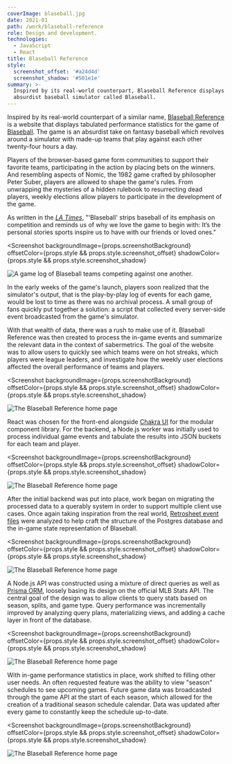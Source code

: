 ```yaml
---
coverImage: blaseball.jpg
date: 2021-01
path: /work/blaseball-reference
role: Design and development.
technologies:
  - JavaScript
  - React
title: Blaseball Reference
style:
  screenshot_offset: '#a24d4d'
  screenshot_shadow: '#501e1e'
summary: >-
  Inspired by its real-world counterpart, Blaseball Reference displays tabulated statistics for an
  absurdist baseball simulator called Blaseball.
---
```


Inspired by its real-world counterpart of a similar name, [Blaseball Reference](https://blaseball-reference.com/) is a website that
displays tabulated performance statistics for the game of [Blaseball](http://blaseball.com). The game
is an absurdist take on fantasy baseball which revolves around a simulator with made-up teams that
play against each other twenty-four hours a day.

Players of the browser-based game form communities to support their favorite teams, participating in the
action by placing bets on the winners. And resembling aspects of Nomic, the 1982 game crafted by
philosopher Peter Suber, players are allowed to shape the game's rules. From unwrapping the mysteries
of a hidden rulebook to resurrecting dead players, weekly elections allow players to participate in
the development of the game.

As written in the [_LA Times_](https://www.latimes.com/entertainment-arts/story/2020-08-24/blaseball-online-browser-game-dungeons-dragons),
"'Blaseball' strips baseball of its emphasis on competition and reminds us of why we love the game to begin with: It’s
the personal stories sports inspire us to have with our friends or loved ones."

<Screenshot
  backgroundImage={props.screenshotBackground}
  offsetColor={props.style && props.style.screenshot_offset}
  shadowColor={props.style && props.style.screenshot_shadow}
>

![A game log of Blaseball teams competing against one another.](./blaseball-game.jpg)

</Screenshot>

In the early weeks of the game's launch, players soon realized that the simulator's output, that is
the play-by-play log of events for each game, would be lost to time as there was no archival process.
A small group of fans quickly put together a solution: a script that collected every server-side
event broadcasted from the game's simulator.

With that wealth of data, there was a rush to make use of it. Blaseball Reference was then created
to process the in-game events and summarize the relevant data in the context of sabermetrics. The
goal of the website was to allow users to quickly see which teams were on hot streaks, which
players were league leaders, and investigate how the weekly user elections affected the overall
performance of teams and players.

<Screenshot
  backgroundImage={props.screenshotBackground}
  offsetColor={props.style && props.style.screenshot_offset}
  shadowColor={props.style && props.style.screenshot_shadow}
>

![The Blaseball Reference home page](./blaseball-reference-home.png)

</Screenshot>

React was chosen for the front-end alongside [Chakra UI](http://chakra-ui.com) for the modular component
library. For the backend, a Node.js worker was initially used to process individual game events and
tabulate the results into JSON buckets for each team and player.

<Screenshot
  backgroundImage={props.screenshotBackground}
  offsetColor={props.style && props.style.screenshot_offset}
  shadowColor={props.style && props.style.screenshot_shadow}
>

![The Blaseball Reference home page](./blaseball-reference-team.png)

</Screenshot>

After the initial backend was put into place, work began on migrating the processed data to a
querably system in order to support multiple client use cases. Once again taking inspiration from
the real world, [Retrosheet event files](https://www.retrosheet.org/eventfile.htm) were analyzed to
help craft the structure of the Postgres database and the in-game state representation of Blaseball.

<Screenshot
  backgroundImage={props.screenshotBackground}
  offsetColor={props.style && props.style.screenshot_offset}
  shadowColor={props.style && props.style.screenshot_shadow}
>

![The Blaseball Reference home page](./blaseball-reference-player.png)

</Screenshot>

A Node.js API was constructed using a mixture of direct queries as well as
[Prisma ORM](https://www.prisma.io), loosely basing its design on the official MLB Stats API. The
central goal of the design was to allow clients to query stats based on season, splits, and game
type. Query performance was incrementally improved by analyzing query plans, materializing views,
and adding a cache layer in front of the database.

<Screenshot
  backgroundImage={props.screenshotBackground}
  offsetColor={props.style && props.style.screenshot_offset}
  shadowColor={props.style && props.style.screenshot_shadow}
>

![The Blaseball Reference home page](./blaseball-reference-standings.png)

</Screenshot>

With in-game performance statistics in place, work shifted to filling other user needs. An often
requested feature was the ability to view "season" schedules to see upcoming games. Future game
data was broadcasted through the game API at the start of each season, which allowed for the
creation of a traditional season schedule calendar. Data was updated after every game to constantly
keep the schedule up-to-date.

<Screenshot
  backgroundImage={props.screenshotBackground}
  offsetColor={props.style && props.style.screenshot_offset}
  shadowColor={props.style && props.style.screenshot_shadow}
>

![The Blaseball Reference home page](./blaseball-reference-team-schedule.png)

</Screenshot>
